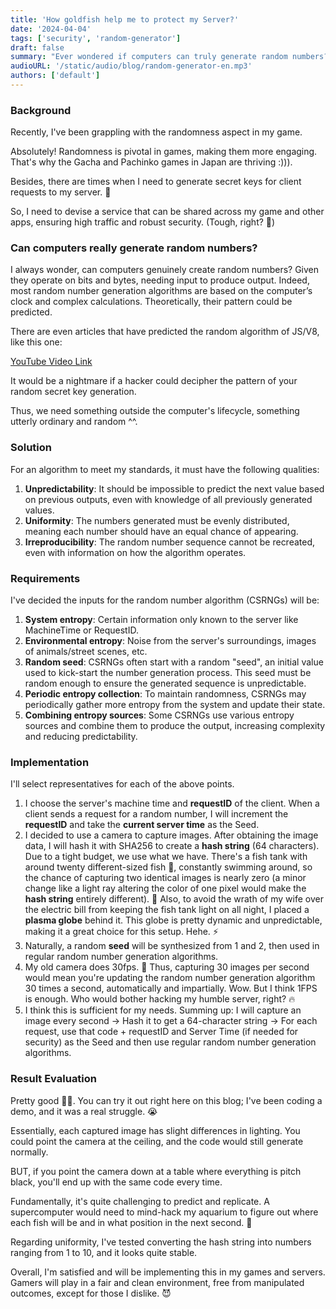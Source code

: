 ```yaml
---
title: 'How goldfish help me to protect my Server?'
date: '2024-04-04'
tags: ['security', 'random-generator']
draft: false
summary: "Ever wondered if computers can truly generate random numbers? How could seemingly clueless goldfish help in concocting random codes to thwart hackers? This is akin to what CloudFlare is doing to safeguard a huge chunk of the world's internet traffic."
audioURL: '/static/audio/blog/random-generator-en.mp3'
authors: ['default']
---
```



### **Background**

Recently, I've been grappling with the randomness aspect in my game.

Absolutely! Randomness is pivotal in games, making them more engaging. That's why the Gacha and Pachinko games in Japan are thriving :))).

Besides, there are times when I need to generate secret keys for client requests to my server. 🔐

So, I need to devise a service that can be shared across my game and other apps, ensuring high traffic and robust security. (Tough, right? 🥲)

### **Can computers really generate random numbers?**

I always wonder, can computers genuinely create random numbers? Given they operate on bits and bytes, needing input to produce output. Indeed, most random number generation algorithms are based on the computer’s clock and complex calculations. Theoretically, their pattern could be predicted.

There are even articles that have predicted the random algorithm of JS/V8, like this one:

[YouTube Video Link](https://www.youtube.com/watch?v=-h_rj2-HP2E)

It would be a nightmare if a hacker could decipher the pattern of your random secret key generation.

Thus, we need something outside the computer's lifecycle, something utterly ordinary and random ^^.

### **Solution**

For an algorithm to meet my standards, it must have the following qualities:

1. **Unpredictability**: It should be impossible to predict the next value based on previous outputs, even with knowledge of all previously generated values.
2. **Uniformity**: The numbers generated must be evenly distributed, meaning each number should have an equal chance of appearing.
3. **Irreproducibility**: The random number sequence cannot be recreated, even with information on how the algorithm operates.

### **Requirements**

I've decided the inputs for the random number algorithm (CSRNGs) will be:

1. **System entropy**: Certain information only known to the server like MachineTime or RequestID.
2. **Environmental entropy**: Noise from the server's surroundings, images of animals/street scenes, etc.
3. **Random seed**: CSRNGs often start with a random "seed", an initial value used to kick-start the number generation process. This seed must be random enough to ensure the generated sequence is unpredictable.
4. **Periodic entropy collection**: To maintain randomness, CSRNGs may periodically gather more entropy from the system and update their state.
5. **Combining entropy sources**: Some CSRNGs use various entropy sources and combine them to produce the output, increasing complexity and reducing predictability.

### **Implementation**

I'll select representatives for each of the above points.

1. I choose the server's machine time and **requestID** of the client. When a client sends a request for a random number, I will increment the **requestID** and take the **current server time** as the Seed.
2. I decided to use a camera to capture images. After obtaining the image data, I will hash it with SHA256 to create a **hash string** (64 characters).
Due to a tight budget, we use what we have. There's a fish tank with around twenty different-sized fish 🐳, constantly swimming around, so the chance of capturing two identical images is nearly zero (a minor change like a light ray altering the color of one pixel would make the **hash string** entirely different). 🌝
Also, to avoid the wrath of my wife over the electric bill from keeping the fish tank light on all night, I placed a **plasma globe** behind it. This globe is pretty dynamic and unpredictable, making it a great choice for this setup. Hehe. ⚡
3. Naturally, a random **seed** will be synthesized from 1 and 2, then used in regular random number generation algorithms.
4. My old camera does 30fps. 📸 Thus, capturing 30 images per second would mean you're updating the random number generation algorithm 30 times a second, automatically and impartially. Wow. But I think 1FPS is enough. Who would bother hacking my humble server, right? 🔥
5. I think this is sufficient for my needs. Summing up: I will capture an image every second → Hash it to get a 64-character string → For each request, use that code + requestID and Server Time (if needed for security) as the Seed and then use regular random number generation algorithms.

### **Result Evaluation**

Pretty good 👍🏻. You can try it out right here on this blog; I've been coding a demo, and it was a real struggle. 😭

<RandomGenerator />

Essentially, each captured image has slight differences in lighting. You could point the camera at the ceiling, and the code would still generate normally.

BUT, if you point the camera down at a table where everything is pitch black, you'll end up with the same code every time.

Fundamentally, it's quite challenging to predict and replicate. A supercomputer would need to mind-hack my aquarium to figure out where each fish will be and in what position in the next second. 🦈

Regarding uniformity, I've tested converting the hash string into numbers ranging from 1 to 10, and it looks quite stable.

Overall, I'm satisfied and will be implementing this in my games and servers. Gamers will play in a fair and clean environment, free from manipulated outcomes, except for those I dislike. 😈